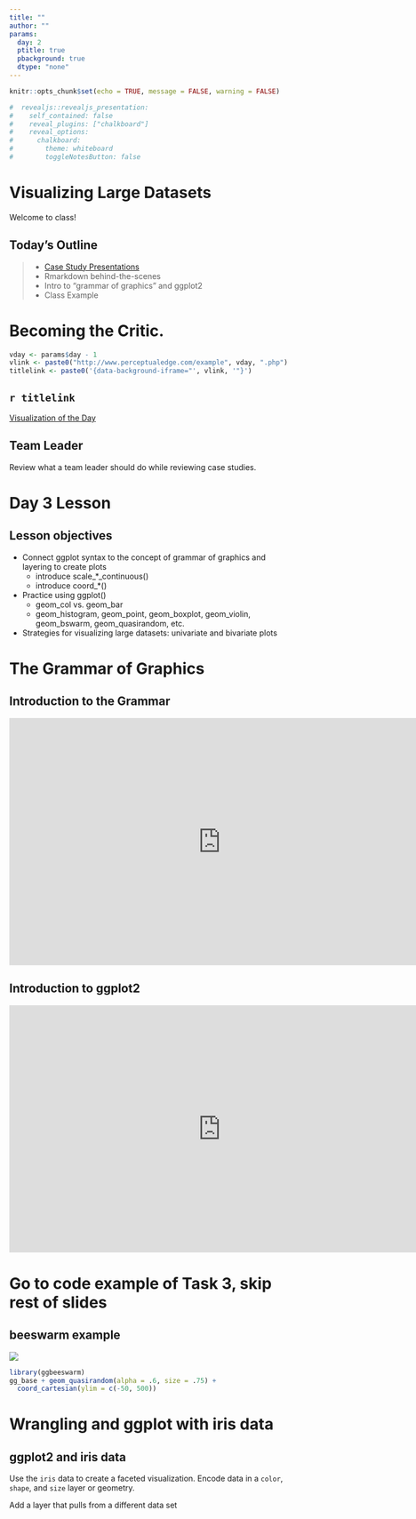 ```yaml
---
title: ""
author: ""
params:
  day: 2
  ptitle: true
  pbackground: true
  dtype: "none"
---
```


```r
knitr::opts_chunk$set(echo = TRUE, message = FALSE, warning = FALSE)
```

```r
#  revealjs::revealjs_presentation:
#    self_contained: false
#    reveal_plugins: ["chalkboard"]
#    reveal_options:
#      chalkboard:
#        theme: whiteboard
#        toggleNotesButton: false
```

# Visualizing Large Datasets {data-background=#f7d754}

Welcome to class!

## Today's Outline

> - [Case Study Presentations](https://byui.instructure.com/courses/105484/pages/presentation-and-discussion-lead-responsibilities?module_item_id=11970738)
> - Rmarkdown behind-the-scenes
> - Intro to "grammar of graphics" and ggplot2
> - Class Example


# Becoming the Critic. {data-background=#f7d754}
```r
vday <- params$day - 1
vlink <- paste0("http://www.perceptualedge.com/example", vday, ".php")
titlelink <- paste0('{data-background-iframe="', vlink, '"}')
```



## `r titlelink`

[Visualization of the Day](`r vlink`)

## Team Leader

Review what a team leader should do while reviewing case studies.



# Day 3 Lesson

## Lesson objectives

* Connect ggplot syntax to the concept of grammar of graphics and layering to create plots
  * introduce scale_*_continuous()
  * introduce coord_*()
* Practice using ggplot()
    *  geom_col vs. geom_bar
    *  geom_histogram, geom_point, geom_boxplot, geom_violin, geom_bswarm, geom_quasirandom, etc.
*  Strategies for visualizing large datasets: univariate and bivariate plots

# The Grammar of Graphics {data-background=#e8d725}

## Introduction to the Grammar

<iframe width="760" height="445" src="https://www.youtube.com/embed/uiTc55clwuA" frameborder="0" allow="autoplay; encrypted-media" allowfullscreen></iframe>

## Introduction to ggplot2 

<iframe width="760" height="445" src="https://www.youtube.com/embed/PiY9hwOkL8U" frameborder="0" allow="autoplay; encrypted-media" allowfullscreen></iframe>

# Go to code example of Task 3, skip rest of slides

## beeswarm example

![](images\beeswarm2-1.png)

```r

library(ggbeeswarm)
gg_base + geom_quasirandom(alpha = .6, size = .75) + 
  coord_cartesian(ylim = c(-50, 500)) 
```


# Wrangling and ggplot with iris data

## ggplot2 and iris data

Use the `iris` data to create a faceted visualization. Encode data in a `color`, `shape`, and `size` layer or geometry.

Add a layer that pulls from a different data set
<!-- ggplot(iris) + geom_point(aes(x=Sepal.Length, y= Sepal.Width, color = Species, shape = Species, size = Petal.Length)) + facet_wrap(vars(Species)) + scale_shape_manual(values =  c(1, 5, 7)) + geom_hline(data = avgwid, aes(yintercept = avg)) -->

